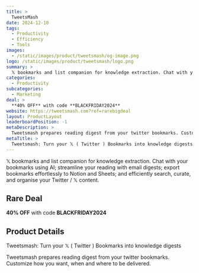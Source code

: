 ```yaml
---
title: >
  TweetsMash
date: 2024-12-10
tags:
  - Productivity
  - Efficiency
  - Tools
images:
  - /static/images/product/tweetsmash/og-image.png
logo: /static/images/product/tweetsmash/logo.png
summary: >
  𝕏 bookmarks and list companion for knowledge extraction. Chat with your bookmarks using AI; streamline your reading with email digests; export bookmarks effortlessly to Notion and Sheets; and efficiently search, curate, and organise your Twitter / 𝕏 content.
categories:
  - Productivity
subcategories:
  - Marketing
deal: >
  **40% OFF** with code **BLACKFRIDAY2024**
website: https://tweetsmash.com?ref=rarebigdeal
layout: ProductLayout
leaderboardPosition: -1
metaDescription: >
  Tweetsmash prepares reading digest from your twitter bookmarks. Customize how you want, when and where to be delivered.
metaTitle: >
  Tweetsmash: Turn your 𝕏 ( Twitter ) Bookmarks into knowledge digests
---
```

𝕏 bookmarks and list companion for knowledge extraction. Chat with your bookmarks using AI; streamline your reading with email digests; export bookmarks effortlessly to Notion and Sheets; and efficiently search, curate, and organise your Twitter / 𝕏 content.

## Rare Deal

**40% OFF** with code **BLACKFRIDAY2024**

## Product Details

Tweetsmash: Turn your 𝕏 ( Twitter ) Bookmarks into knowledge digests

Tweetsmash prepares reading digest from your twitter bookmarks. Customize how you want, when and where to be delivered.
